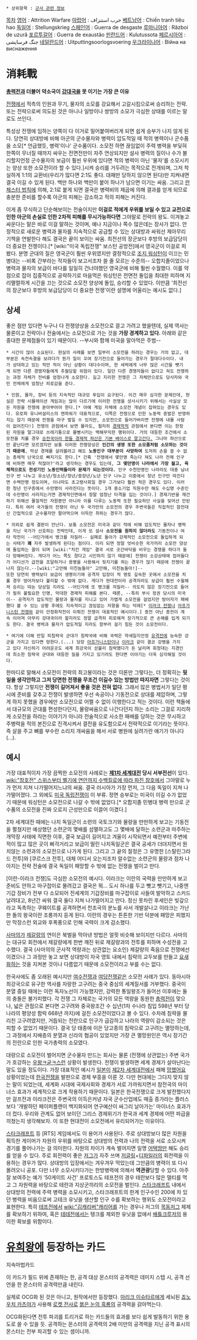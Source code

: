  * 상위항목 : [[군사 관련 정보]]

[[목차]]
[[영어]] : Attrition Warfare
[[아랍어]] : حرب استنزاف
[[베트남어]] : Chiến tranh tiêu hao
[[독일어]] : Stellungskrieg
[[스페인어]] : Guerra de desgaste
[[루마니아어]] : Război de uzură
[[포르투갈어]] : Guerra de exaustão
[[핀란드어]] : Kulutussota
[[페르시아어]] : جنگ فرسایشی
[[네덜란드어]] : Uitputtingsoorlogsvoering
[[우크라이나어]] : Війна на виснаження

= 消耗戰 =
'''[[총력전]]과 더불어 약소국이 [[강대국]]을 못 이기는 가장 큰 이유'''

[[전쟁]]에서 적측의 인원과 무기, 물자의 소모를 강요해서 고갈시킴으로써 승리하는 전략. 또는 전략으로써 의도된 것은 아니나 일방이나 쌍방의 소모가 극심한 상태를 이르는 말로도 쓰인다.

특성상 전쟁에 임하는 양쪽이 다 이거로 밀어붙여버리게 되면 쉽게 승부가 나지 않게 된다. 당연히 상대방에 비해 아군의 군수물자와 병력이 압도적일 때 적의 병력이나 군수품을 소모[* 언급했듯, 병력'이나' 군수품이다. 소모전 하면 끊임없이 주력 병력을 부딫혀 한쪽이 무너질 때까지 싸우는 전면전만이 자주 연상되지만 설사 병력의 질이나 수가 불리할지언정 군수물자의 보급이 훨씬 우위에 있다면 적의 병력이 아닌 '물자'를 소모시키는 양상 또한 소모전이라 할 수 있다.]시켜 승리를 거두려는 목적으로 전개되며, 그저 착실하게 1:1의 교환비(우리가 많다면 2:1도 좋다. 대패만 당하지 않으면 된다)만 지켜내면 결국 이길 수 있게 된다. 백만 하나와 백만이 붙어 하나가 남으면 이기는 싸움. 그리고 [[란체스터 법칙]]에 의해, 2:1로 붙게 되면 결국은 병력비의 제곱에 의해 결과를 얻게 되므로 충분한 준비를 할수록 아군의 피해는 감소하고 적의 피해는 커진다.

이게 좀 무식하고 단순해보이는 전술이지만 '''이걸로 적에게 우위를 보일 수 있고 교전으로 인한 아군의 손실로 인한 2차적 피해를 무시가능하다면''' 그야말로 전략의 왕도. 이겨놓고 싸운다는 말은 바로 이걸 말하는 것이며, 예나 지금이나 쪽수 많은데는 장사가 없다. 안정적으로 새로운 병력과 물자를 지속적으로 공급할 수 있는 상대방과 싸워선 제아무리 기책을 연발한다 해도 결국은 끝이 보이는 싸움. 최전선의 장군보다 후방의 보급담당이 더 중요한 전쟁이다.[* [wiki:"미국 독립전쟁" 보스턴 공방전]에서 영국군이 이걸로 피봤다. 분명 군대의 질은 영국군이 훨씬 우위였지만 결정적으로 [[조지 워싱턴]]이 이끄는 민병대는 --비록 간부라는 작자들이 보고서조차 쓸 줄 모르는 수준의-- 오합지졸이었으나 병력과 물자의 보급이 바다를 일일히 건너야했던 영국군에 비해 훨씬 수월했다. 이를 약점으로 잡아 집중적으로 공략하기로 마음먹은 워싱턴은 전면전 돌입을 최대한 피하며 지리멸렬하게 시간을 끄는 것으로 소모전 양상에 돌입, 승리할 수 있었다. 이만큼 '최전선의 장군보다 후방의 보급담당이 더 중요한 전쟁'이란 설명에 어울리는 예시도 없다.]

== 상세 ==
좋은 점만 있다면 누구나 다 전쟁양상을 소모전으로 끌고 가려고 했을텐데, 실제 역사는 물론이고 전략이나 전술에서는 소모전으로 가는 것을 '''가장 경계하고 있다.''' 아래와 같은 중대한 문제점들이 있기 때문이다. --부시와 함께 미국을 말아먹은 주범--

 * 시간이 많이 소요된다. 현실의 사례를 보면 일부러 소모전을 하려는 경우는 거의 없고, 대부분은 속전속결을 보려다가 뭔가 일이 꼬여 장기전으로 들어가는 경우가 절대다수이다. 내가 상대하고 있는 적만 적이 아닌 상황이 대다수이며, 한 세력에게 너무 많은 시간을 뺏기게 되면 다른 경쟁자들에게 추월당할 위험이 있다. 일단 다른 경쟁자들이 없다고 쳐도 전쟁하는 과정 자체가 전비를 엄청나게 소모한다. 길고 지리한 전쟁은 그 자체만으로도 당사자와 국민 전체에게 엄청난 피로감을 준다. 

 * 인원, 물자, 장비 등의 지속적인 대규모 투입이 요구된다. 이건 매우 심각한 문제인데, 현실은 전략 시뮬레이션 게임과는 많이 다르기에 이러한 전쟁을 성사시키기 위해서는 사실상 모든 자원을 전쟁에 쏟아부어야 한다.[* 아예 게임 자체에 소모전 개념이 잡혀있는 경우도 있다. 유로파 유니버설리스의 맨파워가 대표적으로, 이쪽은 전쟁으로 인한 노동력 증발은 반영하지는 않기 때문에 전쟁을 마구 벌일 수 있지만, 소모전으로 들어가버리면 전쟁에 내몰 사람이 없어진다!] 전쟁의 관점에서 보면 몰라도, 철저히 [[경제학]]적 관점에서 본다면 이는 한정된 자원을 말그대로 쓰레기통으로 몰빵시키는 백해무익한 행위이다. 거의 대등한 조건에서 소모전을 치룰 경우 [[피로스의 승리|승전국이라 한들 경제적 파산은 기본 베이스로 깔고간다.]] 그나마 파산으로만 끝난다면 모르겠지만 보통 이러한 전쟁양상은 '''인간의 생명 또한 소모품처럼 소모하는 것이기 때문에''', 막상 경제를 살려볼려고 해도 '''노동인구 대부분이 사망하여''' 도저히 손을 쓸 수 없는 총체적 난국으로 빠지기도 한다.[* 간혹 '전쟁에서 몇만명 죽는다 쳐도 나라 전체 인구에 비하면 매우 적잖아?'라고 생각하는 경우도 있는데, '''그 몇만명이 나라에서 가장 젊고, 육체적으로도 전성기인 노동인력들이라 문제가 되는것이다.''' 인구 수천만명인 나라라도 대충 남녀인구 반 나누고 유소년/청소년/청년/중장년/노년 인구 나누고 이중에서 청년 인구만 따진다면 수백만명 정도이며, 이나마도 초고령사회일 경우 그거보다 훨씬 적은 경우도 있다. 이러한 청년 인구층에서 수만명이 사라진다는 뜻이다. 1개 중소기업 직원수만 해도 수십명 수준인데 수만명이 사라지는거면 경제적인면에서 정말 엄청난 타격을 입는 것이다.] 경제기반을 재건하기 위해선 물질적인 자원뿐만 아니라 이를 다루는 노동력 또한 필요하단 사실을 잊어선 안된다. 특히 여러 국가들의 전쟁이 아닌 두 국가만의 소모전의 경우 주변국들은 직접적인 참전대신 간접적으로 군수물자만 팔아먹으며 이득만 취하는 경우가 많다.

 * 의외로 쉽게 결판이 안난다. 보통 소모전은 미국과 같이 적에 비해 압도적인 물자나 병력을 지닌 국가가 선호하는 전략인데, 이게 또 설사 '''소모전을 원하지 않더라도''' 기동전이나 여타 작전이 --어딘가에서 병크를 저질러-- 실패로 돌아가 강제적인 소모전으로 돌입하게 되는 사태가 '''꽤''' 자주 발생하게 된다는 점이다. 이리 되면 정말 엇비슷한 국가끼리 소모전 양상에 돌입하는 꼴이 되며 [wiki:"치킨 게임" 결국 서로 곳간바닥을 비우는 경쟁을 하다가 둘다 망해버린다. 게다가 어느 쪽도 졌다고 시인하지 않기 때문에] 전쟁이 소강상태에 접어들다가 어디선가 급전을 조달하거나 용병을 사용해서 뒷치기를 하는 경우가 많기 때문에 전쟁이 끝나지 않는다.--[wiki:"고만해 미친놈들아" 고만해, 미친놈들아!]--
 또한 당연히 병력보다 보급이 생명이기에 공격자 입장이 적 영토 깊숙한 곳에서 소모전을 치룰 경우 방어자보다 불리할 수 밖에 없다. 게다가 현대전이라 공격자라도 보급이 훨씬 수월해져 승리는 따논 당상일 지라도 --어딘가에 또 병크를 저질러-- 의도치 않은 장기전으로 들어가 필히 불필요한 인명, 막대한 경제적 피해를 본다. 때론, --특히 부시 정권 당시의 미국이-- 공격자가 압도적인 물량과 물자를 지니고 있어 가볍게 소모전을 걸었지만 방어자가 패배했다 볼 수 있는 상황 후에도 지속적이고 끊임없는 저항을 하는 덕에[* [[이라크 전쟁]]나 [[아프가니스탄 전쟁]]와 같이 안정화작전이 이뤄진 전쟁이 대표적인 예시이다.] 종전 아닌 종전이 계속 이어져 아무리 강대국이라 할지라도 정말 급격히 피로해져 장기적으로 큰 손해를 입게 되기도 한다. 결국 병력과 물자가 압도적일 지라도 함부러 걸기 힘든 것이 소모전이다.

 * 여기에 더해 만일 피침략국 군대가 침략국에 비해 국력은 약세일지언정 [[유격전]]에 능숙한 강군을 가지고 있다면 망한다.(...) 당장 [[아프가니스탄]]이나 [[이라크]] 같이 결코 강병을 가지고 있다 자신하기 어려운곳도 세계 최강국이 섣불리 침략했다가 돈 날리며 휘청대는 지경인데 최소한 침략국 군대와 대등한 질을 가지고 있기라도 한다면 이야기는 더욱 심각해질 것이다.

한마디로 말해서 소모전이 전략의 최고봉이라는 것은 이론만 그렇다는, 더 정확히는 '''뒷일을 생각안하고 그저 당면한 전쟁을 무조건 이길수 있는 방법만 따지자면''' 그렇다는 것이다. 항상 그렇지만 '''전쟁이 길어져서 좋을 것은 전혀 없다'''. 그래서 많은 병법서가 일단 평시에 준비를 갖추고 전쟁이 발생하면 우선 속공이나 기동전으로 상대를 제압하며, 그렇게 하지 못했을 경우에만 소모전으로 어쩔 수 없이 이행한다고 적는 것이다. 이런 책들에서 대규모의 군대를 편성한다던지, 물량싸움으로 나간다던지 하는 소리는 그걸로 지리하게 소모전을 하라는 이야기가 아니라 전술적으로 사소한 패배를 당하는 것은 무시하고 주병력을 적의 본진으로 진격시켜서 결전을 유도함으로서 전략적으로 이기라는 뜻이다. 즉 살을 주고 뼈를 부수란 소리지 개싸움을 해서 서로 병원에 실려가란 얘기가 아니다(...).

== 예시 ==
가장 대표적이자 가장 끔찍한 소모전의 사례로는 '''[[제1차 세계대전]] 당시 서부전선'''이 있다. [[wiki:"참호전" 스위스부터 벨기에 연안까지 수백킬로에 따라 파진 참호]]에서 그야말로 누가 먼저 지쳐 나가떨어지느냐의 싸움. 결국 러시아가 가장 먼저, 그 다음 독일이 지쳐 나가떨어졌다. 그 외에도 [[미국 독립전쟁]]이 이 부류. 정면 승부로는 미국이 이길 수가 없었기 때문에 워싱턴은 소모전으로 나갈 수 밖에 없었다.[* 오합지졸 민병대 병력 만으로 군수품의 소모전을 진짜 오로지 근성만으로 이끌어 이겼다.]

2차 세계대전 때에는 나치 독일군이 소련의 국토크기와 물량을 만만하게 보고는 기동전을 펼쳤지만 예상했던 소련군의 몇배를 섬멸하고도 그 몇배에 달하는 소련군과 마주하는 개막장 사태에 직면한 이후, 결국 보급이 길어지고 겨울이 시작되면서 예전부터 주변에 적이 많고 많은 곳이 삐걱거리고 보급이 딸린 나치독일군은 결국 공세가 더뎌지면서 원치않는 소련과의 소모전으로 나가게 된다. 그리고 그 끝의 절정은 그 유명한 [스탈린그라드 전투]와 [쿠르스크 전투], 대체 어디서 오는지조차 알수없는 소련군의 물량과 점차 나아지는 전략 전술에 결국 독일이 패망할 수 밖에 없는 전쟁을 벌이고 만다. 

[이란-이라크 전쟁]도 극심한 소모전의 예시다. 이라크는 이란의 국력을 만만하게 보고 준비도 안하고 마구잡이로 몰려갔고 결국은 뭐... 도시 하나를 두고 뺏고 뺏기고, 나중엔 기갑 장비가 전부 다 소모되어 전세계의 기갑장비를 마구잡이로 사들여 발악하고 스커드 날려대고, 8년간 싸워 결국 둘다 지쳐 나가떨어지고 만다. 정신 못차린 후세인은 빚갚으라고 독촉하는 쿠웨이트를 공격하면서 천조국의 분노를 사서 개발살나고 이라크는 가난한 돌의 왕국이란 조롱까지 듣게 된다. 이란의 경우는 튼튼한 기반 덕분에 패망은 피했지만 막장스런 외교와 후폭풍으로 인해 국력이 크게 감소했다.

[[사마의]]가 [[제갈량]]의 연이은 북벌을 막아낸 방법은 얼핏 비슷해 보이지만 다르다. 사마의는 대규모 회전에서 제갈량에게 한번 깨진 뒤로 제갈량과의 전투를 피하며 수성전을 고수했다. 결국 (사마의의 군사적 역량과는 상관없는 요소인) 제갈량의 죽음으로 전쟁에선 이겼으나 그 과정만 놓고 보면 상대방이 자국 영토 내에서 침략의 교두보를 만들고 [[요새]]화하는 것을 지켜본 것이나 다름없기 때문에 소모전이라고 부를 수는 없다.

한국사에도 좀 오래된 예시지만 [[여수전쟁]]과 [[여당전쟁]]같은 소모전 사례가 있다. 동아시아 최강국으로 유구한 역사를 자랑한 고구려는 중국 중심의 세계질서를 거부했다. 중국이 분열 중일 때에는 이런 독자노선이 가능했지만, 강력한 통일왕조가 들어선 이후에는 둘의 충돌은 불가피했다. 각 전쟁 그 자체로는 국가의 모든 역량을 동원한 [[총력전]]이 맞으나, 넓은 관점으로 본다면 고구려와 중국왕조간 수 십년(1차 수나라 침입 598년 부터 당나라의 평양성 함락 668년 까지)에 걸친 소모전이었다고 볼 수 있다. 수차례 침략을 물리친 고구려였지만, 거듭되는 전란으로 인구가 급감하고 나라의 역량이 감소되는 것은 피할 수 없었기 때문이다. 결국 당 태종에 이은 당고종의 침략으로 고구려는 멸망하는데, 그 과정에서 지배층의 분열과 신라의 협공이 있었지만 가장 큰 멸망원인은 역시 장기간의 전란으로 인한 국가총력의 소모였다.

대량으로 소모전이 벌어지면 군수물자 만드는 회사는 물론 (전쟁에 상관없는) 주변 국가가 호강하는 [[우왕ㅋ굳ㅋ]]스런 상황이 발생한다. 전쟁이 발생하면 세계 경제가 살아난다는 말도 있을 정도이다. 가장 대표적인 예시가 [[일본]]이 [[제2차 세계대전]]에서 패해 [[망했어요]] 상황이었는데 [[한국전쟁]]을 발판으로 경제 부흥을 이룬 것. 다만 현대에는 그다지 맞지 않는 말이 되었는데, 세계화 시대에 국제사회와 경제가 서로 가까워지면서 참전국의 마이너스 효과가 세계적으로 크게 작용하기 때문이다. 일본은 한국전쟁으로 크게 발전했다지만 걸프전과 이라크전은 주변국의 이득은커녕 자국 군수산업에도 매출 증가라는 플러스보다 '개발하던 페이퍼플랜이 백지화되어 연구예산이 싸그리 날아가는' 마이너스 효과가 더 컸다. 우리와 관계도 없어 보이던 그리스 경제위기가 한국과 세계 경제에 어떤 파급을 끼쳤는지 생각해보자. 이 또한 현대전이 소모전에서 유리되어가는 이유이다.

[[스타크래프트]] 등 [RTS] 게임에서도 이 용어가 사용된다. 주로 상대방보다 많은 자원을 획득한 게이머가 자원의 우위를 바탕으로 상대방의 전력과 나의 전력을 서로 소모시켜 경기를 풀어나가는 걸 의미한다. 자원의 차이가 계속 벌어지면 일명 [[어택땅]]만 해도 승리를 얻을 수 있다. 주로 회전력이 좋은 [[저그]]가 자주 쓰며 [[저글링]]+[[디파일러]]의 회전력을 이용하는 경우가 많다. 상대방의 입장에서는 겨우겨우 막았는데 그만큼의 병력이 또 다시 몰려오니 공포. 다만 너무 소모시키다가는 한방병력에 의해서 '''역관광'''당할 수 있다. 아주 잘 보여주는 예가 '50게이트 사건' 프로토스도 테프전의 경우 테란보다 많은 멀티를 먹고 그 자원력을 바탕으로 테란과 지상군끼리의 소모전을 벌인다. [[스타크래프트]] 내에서 상대방의 전력에 주력 병력을 소모시키고, 스타크래프트의 한계 인구수인 200에 차 있던 병력을 비움으로써 고테크 유닛을 생산할 인구 수를 확보하는 행위도 소모전이라고 표현한다. 특히 [[테프전]]에서 [[wiki:"김캐리버"캐리어]]를 가는 경우나 저그의 [[목동저그]] 체제를 확보하기 위하여, 혹은 [[테테전]]에서는 탱크를 제외한 유닛을 없애서 [[배틀크루저]]의 용이한 확보를 위함이다.

= [[유희왕]]에 등장하는 카드 =
지속마법카드

이 카드가 필드 위에 존재하는 한, 공격 대상 몬스터의 공격력은 데미지 스텝 시, 공격 선언을 한 몬스터의 공격력만큼 내린다.

실제로 OCG화 된 것은 아니고, 원작에서만 등장했다. [[마리크 이슈타르]]에게 세뇌된 [[죠노우치 카츠야]]가 사용해 [[로켓 전사]]로 [[붉은 눈의 흑룡]]의 공격력을 갉아먹는다.

OCG화된다면 전투 파괴를 트리거로 하는 카드들의 효과를 보다 쉽게 발동하기 위한 용도로 쓸 수 있을 듯. 공격하는 몬스터의 공격력의 2배 미만의 공격력을 지닌 공격 표시의 몬스터는 전부 파괴할 수 있는 셈이니까.
